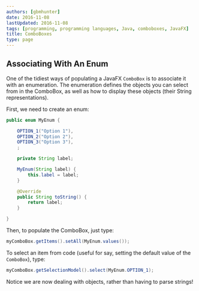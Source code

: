 ```yaml
---
authors: [gbmhunter]
date: 2016-11-08
lastUpdated: 2016-11-08
tags: [programming, programming languages, Java, comboboxes, JavaFX]
title: ComboBoxes
type: page
---
```


## Associating With An Enum

One of the tidiest ways of populating a JavaFX `ComboBox` is to associate it with an enumeration. The enumeration defines the objects you can select from in the ComboBox, as well as how to display these objects (their String representations).

First, we need to create an enum:

```java    
public enum MyEnum {

    OPTION_1("Option 1"),
    OPTION_2("Option 2"),
    OPTION_3("Option 3"),
    ;

    private String label;

    MyEnum(String label) {
        this.label = label;
    }

    @Override
    public String toString() {
        return label;
    }

}
```

Then, to populate the ComboBox, just type:

```java    
myComboBox.getItems().setAll(MyEnum.values());
```

To select an item from code (useful for say, setting the default value of the `ComboBox`), type:

```java    
myComboBox.getSelectionModel().select(MyEnum.OPTION_1);
```

Notice we are now dealing with objects, rather than having to parse strings!
